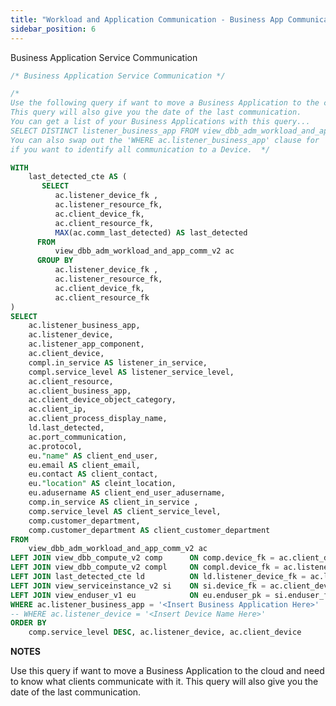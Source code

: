 ```yaml
---
title: "Workload and Application Communication - Business App Communications"
sidebar_position: 6
---
```


Business Application Service Communication


```sql
/* Business Application Service Communication */

/* 
Use the following query if want to move a Business Application to the cloud and need to know what clients communicate with it. 
This query will also give you the date of the last communication.
You can get a list of your Business Applications with this query...
SELECT DISTINCT listener_business_app FROM view_dbb_adm_workload_and_app_comm_v2;
You can also swap out the 'WHERE ac.listener_business_app' clause for 'WHERE ac.listener_device' 
if you want to identify all communication to a Device.  */

WITH 
    last_detected_cte AS (
       SELECT 
          ac.listener_device_fk ,
          ac.listener_resource_fk,
          ac.client_device_fk,
          ac.client_resource_fk,
          MAX(ac.comm_last_detected) AS last_detected
      FROM
          view_dbb_adm_workload_and_app_comm_v2 ac
      GROUP BY
          ac.listener_device_fk ,
          ac.listener_resource_fk,
          ac.client_device_fk,
          ac.client_resource_fk
) 
SELECT 
    ac.listener_business_app,
    ac.listener_device,
    ac.listener_app_component,
    ac.client_device,
    compl.in_service AS listener_in_service,
    compl.service_level AS listener_service_level,
    ac.client_resource,
    ac.client_business_app,
    ac.client_device_object_category,
    ac.client_ip,
    ac.client_process_display_name,
    ld.last_detected,
    ac.port_communication,
    ac.protocol,
    eu."name" AS client_end_user,
    eu.email AS client_email,
    eu.contact AS client_contact,
    eu."location" AS cleint_location,
    eu.adusername AS client_end_user_adusername,
    comp.in_service AS client_in_service ,
    comp.service_level AS client_service_level,
    comp.customer_department,
    comp.customer_department AS client_customer_department
FROM
    view_dbb_adm_workload_and_app_comm_v2 ac
LEFT JOIN view_dbb_compute_v2 comp      ON comp.device_fk = ac.client_device_fk
LEFT JOIN view_dbb_compute_v2 compl     ON compl.device_fk = ac.listener_device_fk
LEFT JOIN last_detected_cte ld          ON ld.listener_device_fk = ac.listener_device_fk
LEFT JOIN view_serviceinstance_v2 si    ON si.device_fk = ac.client_device_fk
LEFT JOIN view_enduser_v1 eu            ON eu.enduser_pk = si.enduser_fk
WHERE ac.listener_business_app = '<Insert Business Application Here>'
-- WHERE ac.listener_device = '<Insert Device Name Here>' 
ORDER BY
    comp.service_level DESC, ac.listener_device, ac.client_device
```

**NOTES**

Use this query if want to move a Business Application to the cloud and need to know what clients communicate with it. This query will also give you the date of the last communication.
